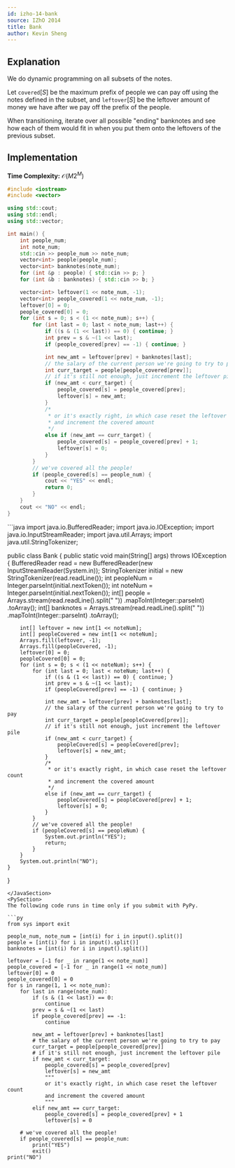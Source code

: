 ```yaml
---
id: izho-14-bank
source: IZhO 2014
title: Bank
author: Kevin Sheng
---
```


## Explanation

We do dynamic programming on all subsets of the notes.

Let $\texttt{covered}[S]$ be the maximum prefix of people we can pay off using the notes defined in the subset, and $\texttt{leftover}[S]$ be the leftover amount of money we have after we pay off the prefix of the people.

When transitioning, iterate over all possible "ending" banknotes and see how each of them would fit in when you put them onto the leftovers of the previous subset.

## Implementation

**Time Complexity:** $\mathcal{O}(M2^M)$

<LanguageSection>
<CPPSection>

```cpp
#include <iostream>
#include <vector>

using std::cout;
using std::endl;
using std::vector;

int main() {
	int people_num;
	int note_num;
	std::cin >> people_num >> note_num;
	vector<int> people(people_num);
	vector<int> banknotes(note_num);
	for (int &p : people) { std::cin >> p; }
	for (int &b : banknotes) { std::cin >> b; }

	vector<int> leftover(1 << note_num, -1);
	vector<int> people_covered(1 << note_num, -1);
	leftover[0] = 0;
	people_covered[0] = 0;
	for (int s = 0; s < (1 << note_num); s++) {
		for (int last = 0; last < note_num; last++) {
			if ((s & (1 << last)) == 0) { continue; }
			int prev = s & ~(1 << last);
			if (people_covered[prev] == -1) { continue; }

			int new_amt = leftover[prev] + banknotes[last];
			// the salary of the current person we're going to try to pay
			int curr_target = people[people_covered[prev]];
			// if it's still not enough, just increment the leftover pile
			if (new_amt < curr_target) {
				people_covered[s] = people_covered[prev];
				leftover[s] = new_amt;
			}
			/*
			 * or it's exactly right, in which case reset the leftover count
			 * and increment the covered amount
			 */
			else if (new_amt == curr_target) {
				people_covered[s] = people_covered[prev] + 1;
				leftover[s] = 0;
			}
		}
		// we've covered all the people!
		if (people_covered[s] == people_num) {
			cout << "YES" << endl;
			return 0;
		}
	}
	cout << "NO" << endl;
}
```
</CPPSection>
<JavaSection>
```java
import java.io.BufferedReader;
import java.io.IOException;
import java.io.InputStreamReader;
import java.util.Arrays;
import java.util.StringTokenizer;

public class Bank {
	public static void main(String[] args) throws IOException {
		BufferedReader read = new BufferedReader(new InputStreamReader(System.in));
		StringTokenizer initial = new StringTokenizer(read.readLine());
		int peopleNum = Integer.parseInt(initial.nextToken());
		int noteNum = Integer.parseInt(initial.nextToken());
		int[] people = Arrays.stream(read.readLine().split(" "))
		                   .mapToInt(Integer::parseInt)
		                   .toArray();
		int[] banknotes = Arrays.stream(read.readLine().split(" "))
		                      .mapToInt(Integer::parseInt)
		                      .toArray();

		int[] leftover = new int[1 << noteNum];
		int[] peopleCovered = new int[1 << noteNum];
		Arrays.fill(leftover, -1);
		Arrays.fill(peopleCovered, -1);
		leftover[0] = 0;
		peopleCovered[0] = 0;
		for (int s = 0; s < (1 << noteNum); s++) {
			for (int last = 0; last < noteNum; last++) {
				if ((s & (1 << last)) == 0) { continue; }
				int prev = s & ~(1 << last);
				if (peopleCovered[prev] == -1) { continue; }

				int new_amt = leftover[prev] + banknotes[last];
				// the salary of the current person we're going to try to pay
				int curr_target = people[peopleCovered[prev]];
				// if it's still not enough, just increment the leftover pile
				if (new_amt < curr_target) {
					peopleCovered[s] = peopleCovered[prev];
					leftover[s] = new_amt;
				}
				/*
				 * or it's exactly right, in which case reset the leftover count
				 * and increment the covered amount
				 */
				else if (new_amt == curr_target) {
					peopleCovered[s] = peopleCovered[prev] + 1;
					leftover[s] = 0;
				}
			}
			// we've covered all the people!
			if (peopleCovered[s] == peopleNum) {
				System.out.println("YES");
				return;
			}
		}
		System.out.println("NO");
	}
}
```
</JavaSection>
<PySection>
The following code runs in time only if you submit with PyPy.

```py
from sys import exit

people_num, note_num = [int(i) for i in input().split()]
people = [int(i) for i in input().split()]
banknotes = [int(i) for i in input().split()]

leftover = [-1 for _ in range(1 << note_num)]
people_covered = [-1 for _ in range(1 << note_num)]
leftover[0] = 0
people_covered[0] = 0
for s in range(1, 1 << note_num):
	for last in range(note_num):
		if (s & (1 << last)) == 0:
			continue
		prev = s & ~(1 << last)
		if people_covered[prev] == -1:
			continue

		new_amt = leftover[prev] + banknotes[last]
		# the salary of the current person we're going to try to pay
		curr_target = people[people_covered[prev]]
		# if it's still not enough, just increment the leftover pile
		if new_amt < curr_target:
			people_covered[s] = people_covered[prev]
			leftover[s] = new_amt
			"""
			or it's exactly right, in which case reset the leftover count
			and increment the covered amount
			"""
		elif new_amt == curr_target:
			people_covered[s] = people_covered[prev] + 1
			leftover[s] = 0

	# we've covered all the people!
	if people_covered[s] == people_num:
		print("YES")
		exit()
print("NO")
```
</PySection>
</LanguageSection>
